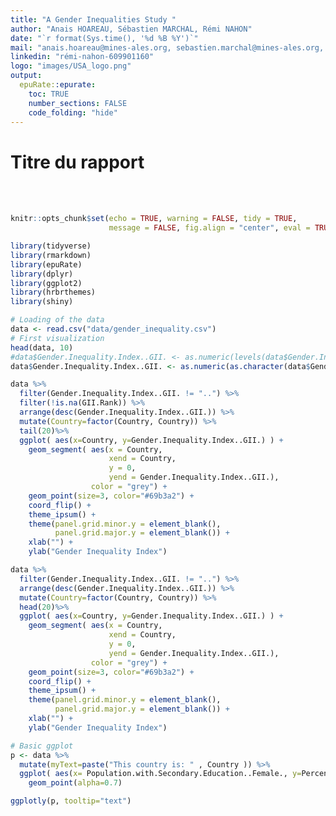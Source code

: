 ```yaml
---
title: "A Gender Inequalities Study "
author: "Anais HOAREAU, Sébastien MARCHAL, Rémi NAHON"
date: "`r format(Sys.time(), '%d %B %Y')`"
mail: "anais.hoareau@mines-ales.org, sebastien.marchal@mines-ales.org, remi.nahon@mines-ales.org"
linkedin: "rémi-nahon-609901160"
logo: "images/USA_logo.png"
output:
  epuRate::epurate:
    toc: TRUE
    number_sections: FALSE
    code_folding: "hide"
---
```


# Titre du rapport

<br><br>

```r
knitr::opts_chunk$set(echo = TRUE, warning = FALSE, tidy = TRUE, 
                      message = FALSE, fig.align = "center", eval = TRUE)
```


```r
library(tidyverse)
library(rmarkdown)    
library(epuRate)      
library(dplyr)
library(ggplot2)
library(hrbrthemes)
library(shiny)
```


```r
# Loading of the data
data <- read.csv("data/gender_inequality.csv")
# First visualization
head(data, 10)
#data$Gender.Inequality.Index..GII. <- as.numeric(levels(data$Gender.Inequality.Index..GII.))[data$Gender.Inequality.Index..GII.]
data$Gender.Inequality.Index..GII. <- as.numeric(as.character(data$Gender.Inequality.Index..GII.))
```
```r
data %>%
  filter(Gender.Inequality.Index..GII. != "..") %>%
  filter(!is.na(GII.Rank)) %>%
  arrange(desc(Gender.Inequality.Index..GII.)) %>%
  mutate(Country=factor(Country, Country)) %>%
  tail(20)%>%
  ggplot( aes(x=Country, y=Gender.Inequality.Index..GII.) ) +
    geom_segment( aes(x = Country, 
                      xend = Country,
                      y = 0,
                      yend = Gender.Inequality.Index..GII.),
                  color = "grey") +
    geom_point(size=3, color="#69b3a2") +
    coord_flip() +
    theme_ipsum() +
    theme(panel.grid.minor.y = element_blank(),
          panel.grid.major.y = element_blank()) +
    xlab("") +
    ylab("Gender Inequality Index")

data %>%
  filter(Gender.Inequality.Index..GII. != "..") %>%
  arrange(desc(Gender.Inequality.Index..GII.)) %>%
  mutate(Country=factor(Country, Country)) %>%
  head(20)%>%
  ggplot( aes(x=Country, y=Gender.Inequality.Index..GII.) ) +
    geom_segment( aes(x = Country, 
                      xend = Country,
                      y = 0,
                      yend = Gender.Inequality.Index..GII.),
                  color = "grey") +
    geom_point(size=3, color="#69b3a2") +
    coord_flip() +
    theme_ipsum() +
    theme(panel.grid.minor.y = element_blank(),
          panel.grid.major.y = element_blank()) +
    xlab("") +
    ylab("Gender Inequality Index")
```

```r
# Basic ggplot
p <- data %>%
  mutate(myText=paste("This country is: " , Country )) %>%
  ggplot( aes(x= Population.with.Secondary.Education..Female., y=Percent.Representation.in.Parliament, size = Adolescent.Birth.Rate, color = Country, text=myText)) +
    geom_point(alpha=0.7) 

ggplotly(p, tooltip="text")
```

